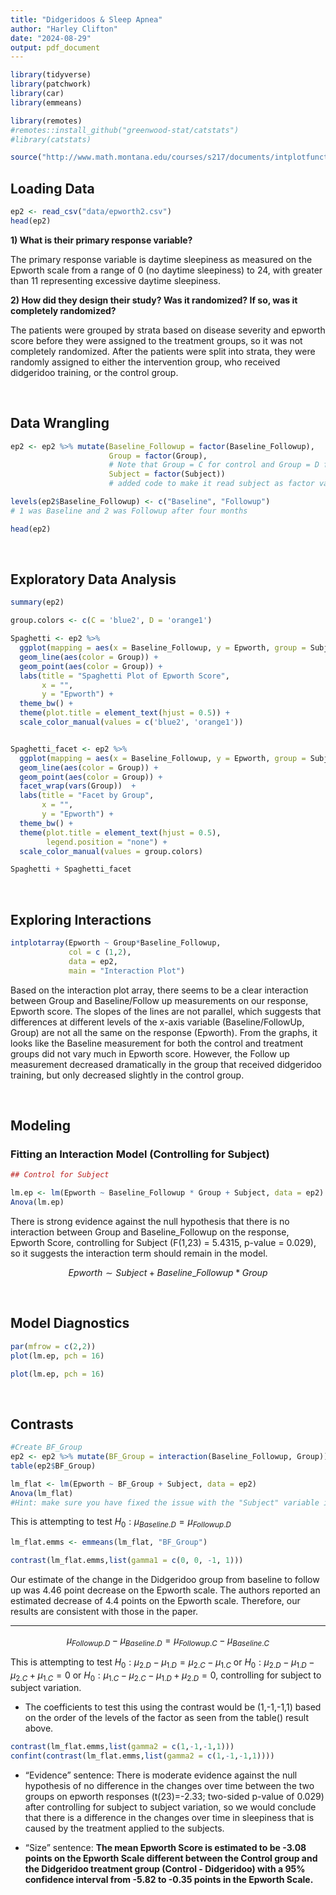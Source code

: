 ```yaml
---
title: "Didgeridoos & Sleep Apnea"
author: "Harley Clifton"
date: "2024-08-29"
output: pdf_document
---
```


```r
library(tidyverse)
library(patchwork)
library(car)
library(emmeans)

library(remotes)
#remotes::install_github("greenwood-stat/catstats")
#library(catstats)

source("http://www.math.montana.edu/courses/s217/documents/intplotfunctions_v3.R")
```
 
## Loading Data

```r
ep2 <- read_csv("data/epworth2.csv")
head(ep2)
```

__1) What is their primary response variable?__

The primary response variable is daytime sleepiness as measured on the Epworth scale from a range of 0 (no daytime sleepiness) to 24, with greater than 11 representing excessive daytime sleepiness.



__2) How did they design their study? Was it randomized? If so, was it completely randomized?__

The patients were grouped by strata based on disease severity and epworth score before they were assigned to the treatment groups, so it was not completely randomized. After the patients were split into strata, they were randomly assigned to either the intervention group, who received didgeridoo training, or the control group.


$~$

## Data Wrangling

```r
ep2 <- ep2 %>% mutate(Baseline_Followup = factor(Baseline_Followup),
                      Group = factor(Group), 
                      # Note that Group = C for control and Group = D for Didgeridoo
                      Subject = factor(Subject)) 
                      # added code to make it read subject as factor variable

levels(ep2$Baseline_Followup) <- c("Baseline", "Followup") 
# 1 was Baseline and 2 was Followup after four months

head(ep2)
```


$~$

## Exploratory Data Analysis

```r
summary(ep2)
```

```r
group.colors <- c(C = 'blue2', D = 'orange1')

Spaghetti <- ep2 %>% 
  ggplot(mapping = aes(x = Baseline_Followup, y = Epworth, group = Subject)) +
  geom_line(aes(color = Group)) +
  geom_point(aes(color = Group)) +
  labs(title = "Spaghetti Plot of Epworth Score",
       x = "",
       y = "Epworth") +
  theme_bw() + 
  theme(plot.title = element_text(hjust = 0.5)) +  
  scale_color_manual(values = c('blue2', 'orange1'))


Spaghetti_facet <- ep2 %>% 
  ggplot(mapping = aes(x = Baseline_Followup, y = Epworth, group = Subject)) +
  geom_line(aes(color = Group)) +
  geom_point(aes(color = Group)) +
  facet_wrap(vars(Group))  +
  labs(title = "Facet by Group",
       x = "",
       y = "Epworth") +
  theme_bw() + 
  theme(plot.title = element_text(hjust = 0.5),
        legend.position = "none") +
  scale_color_manual(values = group.colors)

Spaghetti + Spaghetti_facet

```


$~$

## Exploring Interactions

```r
intplotarray(Epworth ~ Group*Baseline_Followup, 
             col = c (1,2), 
             data = ep2, 
             main = "Interaction Plot")
```

Based on the interaction plot array, there seems to be a clear interaction between Group and Baseline/Follow up measurements on our response, Epworth score. The slopes of the lines are not parallel, which suggests that differences at different levels of the x-axis variable (Baseline/FollowUp, Group) are not all the same on the response (Epworth). From the graphs, it looks like the Baseline measurement for both the control and treatment groups did not vary much in Epworth score. However, the Follow up measurement decreased dramatically in the group that received didgeridoo training, but only decreased slightly in the control group.



$~$

## Modeling

### Fitting an Interaction Model (Controlling for Subject)

```r
## Control for Subject

lm.ep <- lm(Epworth ~ Baseline_Followup * Group + Subject, data = ep2)
Anova(lm.ep)
```

There is strong evidence against the null hypothesis that there is no interaction between Group and Baseline_Followup on the response, Epworth Score, controlling for Subject (F(1,23) = 5.4315, p-value = 0.029), so it suggests the interaction term should remain in the model.


$$Epworth \sim  Subject + Baseline\_Followup * Group$$


$~$

## Model Diagnostics

```r
par(mfrow = c(2,2))
plot(lm.ep, pch = 16)
```

```r
plot(lm.ep, pch = 16)
```

$~$

## Contrasts

```r
#Create BF_Group
ep2 <- ep2 %>% mutate(BF_Group = interaction(Baseline_Followup, Group))
table(ep2$BF_Group)

lm_flat <- lm(Epworth ~ BF_Group + Subject, data = ep2) 
Anova(lm_flat) 
#Hint: make sure you have fixed the issue with the "Subject" variable in my model
```




This is attempting to test $H_0:\mu_{Baseline.D} = \mu_{Followup.D}$ 

```r
lm_flat.emms <- emmeans(lm_flat, "BF_Group")

contrast(lm_flat.emms,list(gamma1 = c(0, 0, -1, 1)))
```

Our estimate of the change in the Didgeridoo group from baseline to follow up was 4.46 point decrease on the Epworth scale. The authors reported an estimated decrease of 4.4 points on the Epworth scale. Therefore, our results are consistent with those in the paper.

---

$$\mu_{Followup.D}-\mu_{Baseline.D}=\mu_{Followup.C}-\mu_{Baseline.C}$$

This is attempting to test $H_0:\mu_{2.D}-\mu_{1.D}=\mu_{2.C}-\mu_{1.C}$ or $H_0:\mu_{2.D}-\mu_{1.D}-\mu_{2.C}+\mu_{1.C}=0$ or $H_0:\mu_{1.C}-\mu_{2.C}-\mu_{1.D}+\mu_{2.D}=0$, controlling for subject to subject variation. 

- The coefficients to test this using the contrast would be (1,-1,-1,1) based on the order of the levels of the factor as seen from the table() result above.

```r
contrast(lm_flat.emms,list(gamma2 = c(1,-1,-1,1)))
confint(contrast(lm_flat.emms,list(gamma2 = c(1,-1,-1,1))))
```

- "Evidence" sentence: There is moderate evidence against the null hypothesis of no difference in the changes over time between the two groups on epworth responses (t(23)=-2.33; two-sided p-value of 0.029) after controlling for subject to subject variation, so we would conclude that there is a difference in the changes over time in sleepiness that is caused by the treatment applied to the subjects.

- "Size" sentence: **The mean Epworth Score is estimated to be -3.08 points on the Epworth Scale different between the Control group and the Didgeridoo treatment group (Control - Didgeridoo) with a 95% confidence interval from -5.82 to -0.35 points in the Epworth Scale.**
